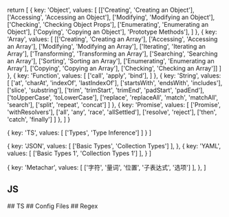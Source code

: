 
  return [
    {
      key: 'Object',
      values: [
        [['Creating', 'Creating an Object'], ['Accessing', 'Accessing an Object'], ['Modifying', 'Modifying an Object'], ['Checking', 'Checking Object Props'], ['Enumerating', 'Enumerating an Object'], ['Copying', 'Copying an Object'], 'Prototype Methods'],
      ]
    },
    {
      key: 'Array',
      values: [
        [['Creating', 'Creating an Array'], ['Accessing', 'Accessing an Array'], ['Modifying', 'Modifying an Array'], ['Iterating', 'Iterating an Array'], ['Transforming', 'Transforming an Array'], ['Searching', 'Searching an Array'], ['Sorting', 'Sorting an Array'], ['Enumerating', 'Enumerating an Array'], ['Copying', 'Copying an Array'], ['Checking', 'Checking an Array']]
      ]
    },
    {
      key: 'Function',
      values: [
        ['call', 'apply', 'bind'],
      ]
    },
    {
      key: 'String',
      values: [
        ['at', 'charAt', 'indexOf', 'lastIndexOf'],
        ['startsWith', 'endsWith', 'includes'],
        ['slice', 'substring'],
        ['trim', 'trimStart', 'trimEnd', 'padStart', 'padEnd'],
        ['toUpperCase', 'toLowerCase'],
        ['replace', 'replaceAll', 'match', 'matchAll', 'search'],
        ['split', 'repeat', 'concat']
      ]
    },
    {
      key: 'Promise',
      values: [
        ['Promise', 'withResolvers'],
        ['all', 'any', 'race', 'allSettled'],
        ['resolve', 'reject'],
        ['then', 'catch', 'finally']
      ]
    },
  ]
}

  {
    key: 'TS',
    values: [
      ['Types', 'Type Inference']
    ]
  }
]

  {
    key: 'JSON',
    values: [
      ['Basic Types', 'Collection Types']
    ],
  },
  {
    key: 'YAML',
    values: [
      ['Basic Types 1', 'Collection Types 1']
    ],
  }
]

  {
    key: 'Metachar',
    values: [
      ['字符', '量词', '位置', '子表达式', '选项']
    ],
  },
]

## JS
<CreateTable data={DataJS()} path='docs/js' />
## TS
<CreateTable data={tsData} path='docs/ts' singlePage={true} />
## Config Files
<CreateTable data={configData} path='docs/config-files' singlePage={true} />
## Regex
<CreateTable data={regexData} path='docs/regex' singlePage={true} />
